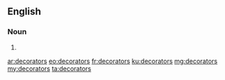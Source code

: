 {{also|Decorators}}
==English==

===Noun===
{{head|en|noun plural form}}

# {{plural of|decorator|lang=en}}

[[ar:decorators]]
[[eo:decorators]]
[[fr:decorators]]
[[ku:decorators]]
[[mg:decorators]]
[[my:decorators]]
[[ta:decorators]]